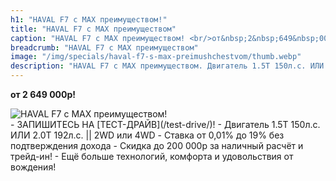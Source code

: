 ```yaml
---
h1: "HAVAL F7 с MAX преимуществом!"
title: "HAVAL F7 с MAX преимуществом"
caption: "HAVAL F7 с MAX преимуществом! <br/>от&nbsp;2&nbsp;649&nbsp;000р!"
breadcrumb: "HAVAL F7 с MAX преимуществом"
image: "/img/specials/haval-f7-s-max-preimushchestvom/thumb.webp"
description: "HAVAL F7 с MAX преимуществом. Двигатель 1.5Т 150л.с. ИЛИ 2.0Т 192л.с. || 2WD или 4WD. Ставка от 0,01% * до 19% без подтверждения дохода. Скидка до 200 000р за наличный расчёт и трейд-ин!. Ещё больше технологий, комфорта и удовольствия от вождения!"
---
```



**от&nbsp;2&nbsp;649&nbsp;000р!**

<picture>
	<source media="(min-width: 942px)" srcset="/img/specials/haval-f7-s-max-preimushchestvom/banner.webp" />
	<source media="(min-width: 320px)" srcset="/img/specials/haval-f7-s-max-preimushchestvom/thumb.webp" />
	<img src="/img/specials/haval-f7-s-max-preimushchestvom/banner.webp" class="w-full mb-10" alt="HAVAL F7 с MAX преимуществом!" />
</picture>

<br/>
- ЗАПИШИТЕСЬ НА [ТЕСТ-ДРАЙВ](/test-drive/)!
- Двигатель 1.5Т 150л.с. ИЛИ 2.0Т 192л.с. || 2WD или 4WD
- Ставка от 0,01% до 19% без подтверждения дохода
- Скидка до 200 000р за наличный расчёт и трейд-ин!
- Ещё больше технологий, комфорта и удовольствия от вождения!
<br/>

<SpecialSalonsInfo title='Получить предложение' dataTitle='HAVAL F7 с MAX преимуществом!' dataFormName="Получить предложение. HAVAL F7 с MAX преимуществом!" />